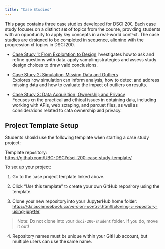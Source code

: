 ```yaml
---
title: "Case Studies"
---
```


This page contains three case studies developed for DSCI 200. Each case study focuses on a distinct set of topics from the course, providing students with an opportunity to apply key concepts in a real-world context. The case studies are designed to be completed in sequence, aligning with the progression of topics in DSCI 200.


- [Case Study 1: From Exploration to Design](#)
  Investigates how to ask and refine questions with data, apply sampling strategies and assess study design choices to draw valid conclusions.

- [Case Study 2: Simulation, Missing Data and Outliers](#)  
  Explores how simulation can inform analysis, how to detect and address missing data and how to evaluate the impact of outliers on results.

- [Case Study 3: Data Acquisition, Ownership and Privacy](#)   
  Focuses on the practical and ethical issues in obtaining data, including working with APIs, web scraping, and parquet files, as well as considerations related to data ownership and privacy.

## Project Template Setup

Students should use the following template when starting a case study project:

Template repository:  
[https://github.com/UBC-DSCI/dsci-200-case-study-template/](https://github.com/UBC-DSCI/dsci-200-case-study-template/)

To set up your project:

1. Go to the base project template linked above.

2. Click "Use this template" to create your own GitHub repository using the template.

3. Clone your new repository into your JupyterHub home folder:  
   [https://datasciencebook.ca/version-control.html#cloning-a-repository-using-jupyter](https://datasciencebook.ca/version-control.html#cloning-a-repository-using-jupyter)

> Note: Do not clone into your `dsci-200-student` folder. If you do, move it out! 

4. Repository names must be unique within your GitHub account, but multiple users can use the same name.



